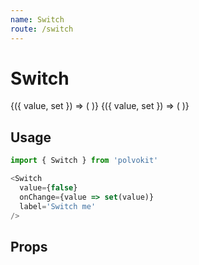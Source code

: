 ```yaml
---
name: Switch
route: /switch
---
```



# Switch

<Playground>
  <VerticalSpacer>
    <Value defaultValue={false}>
      {({ value, set }) => (
        <Switch
          label='Switch me'
          value={value}
          onChange={set}
        />
      )}
    </Value>
    <Value defaultValue={true}>
      {({ value, set }) => (
        <Switch
          label='Switched by default'
          value={value}
          onChange={set}
        />
      )}
    </Value>
  </VerticalSpacer>
</Playground>

## Usage

```js
import { Switch } from 'polvokit'

<Switch
  value={false}
  onChange={value => set(value)}
  label='Switch me'
/>
```

## Props

<PropsTable of={Switch} />
